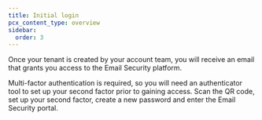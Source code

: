 ```yaml
---
title: Initial login
pcx_content_type: overview
sidebar:
  order: 3
---
```


Once your tenant is created by your account team, you will receive an email that grants you access to the Email Security platform. 

Multi-factor authentication is required, so you will need an authenticator tool to set up your second factor prior to gaining access. Scan the QR code, set up your second factor, create a new password and enter the Email Security portal. 